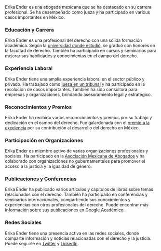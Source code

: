 Erika Ender es una abogada mexicana que se ha destacado en su carrera profesional. Se ha desempeñado como jueza y ha participado en various casos importantes en México. 

### Educación y Carrera
Erika Ender es una profesional del derecho con una sólida formación académica. Según la [universidad donde estudió](https://www.universidad.mx/), se graduó con honores en la facultad de derecho. También ha participado en cursos y seminarios para mejorar sus habilidades y conocimientos en el campo del derecho.

### Experiencia Laboral
Erika Ender tiene una amplia experiencia laboral en el sector público y privado. Ha trabajado como [jueza en un tribunal](https://www.ine.mx/) y ha participado en la resolución de casos importantes. También ha sido consultora para empresas y organizaciones, brindando asesoramiento legal y estratégico.

### Reconocimientos y Premios
Erika Ender ha recibido varios reconocimientos y premios por su trabajo y dedicación en el campo del derecho. Fue galardonada con el [premio a la excelencia](https://www.abogados.org.mx/) por su contribución al desarrollo del derecho en México.

### Participación en Organizaciones
Erika Ender es miembro activo de varias organizaciones profesionales y sociales. Ha participado en la [Asociación Mexicana de Abogados](https://www.amad.org.mx/) y ha colaborado con organizaciones no gubernamentales para promover el acceso a la justicia y la igualdad de género.

### Publicaciones y Conferencias
Erika Ender ha publicado varios artículos y capítulos de libros sobre temas relacionados con el derecho. También ha participado en conferencias y seminarios internacionales, compartiendo sus conocimientos y experiencias con otros profesionales del derecho. Puede encontrar más información sobre sus publicaciones en [Google Académico](https://scholar.google.com/).

### Redes Sociales
Erika Ender tiene una presencia activa en las redes sociales, donde comparte información y noticias relacionadas con el derecho y la justicia. Puede seguirle en [Twitter](https://twitter.com/) y [LinkedIn](https://www.linkedin.com/).